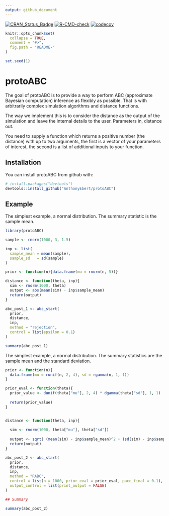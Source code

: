 ```yaml
---
output: github_document
---
```


<!-- badges: start -->
[![CRAN\_Status\_Badge](http://www.r-pkg.org/badges/version/protoABC)](https://CRAN.R-project.org/package=protoABC)
[![R-CMD-check](https://github.com/AnthonyEbert/protoABC/workflows/R-CMD-check/badge.svg)](https://github.com/AnthonyEbert/protoABC/actions)
[![codecov](https://codecov.io/gh/AnthonyEbert/protoABC/branch/master/graph/badge.svg)](https://codecov.io/gh/AnthonyEbert/protoABC)
<!-- badges: end -->

<!-- README.md is generated from README.Rmd. Please edit that file -->

```r
knitr::opts_chunk$set(
  collapse = TRUE,
  comment = "#>",
  fig.path = "README-"
)

set.seed(1)
```

# protoABC

The goal of protoABC is to provide a way to perform ABC (approximate Bayesian computation) inference as flexibly as possible. That is with arbitrarily complex simulation algorithms and distance functions. 

The way we implement this is to consider the distance as the output of the simulation and leave the internal details to the user. Parameters in, distance out. 

You need to supply a function which returns a positive number (the distance) with up to two arguments, the first is a vector of your parameters of interest, the second is a list of additional inputs \texttt{inp} to your function. 

## Installation

You can install protoABC from github with:

```r
# install.packages("devtools")
devtools::install_github("AnthonyEbert/protoABC")
```

## Example

The simplest example, a normal distribution. The summary statistic is the sample mean. 

```r
library(protoABC)

sample <- rnorm(1000, 3, 1.5)

inp <- list(
  sample_mean = mean(sample), 
  sample_sd   = sd(sample)
)

prior <- function(n){data.frame(mu = rnorm(n, 5))}

distance <- function(theta, inp){
  sim <- rnorm(1000, theta)
  output <- abs(mean(sim) - inp$sample_mean)
  return(output)
}

abc_post_1 <- abc_start(
  prior,
  distance,
  inp,
  method = "rejection",
  control = list(epsilon = 0.1)
)

summary(abc_post_1)
```


The simplest example, a normal distribution. The summary statistics are the sample mean and the standard deviation. 

```r

prior <- function(n){
  data.frame(mu = runif(n, 2, 4), sd = rgamma(n, 1, 1))
}

prior_eval <- function(theta){
  prior_value <- dunif(theta["mu"], 2, 4) * dgamma(theta["sd"], 1, 1)
  
  return(prior_value)
}


distance <- function(theta, inp){
  
  sim <- rnorm(1000, theta["mu"], theta["sd"])
  
  output <- sqrt( (mean(sim) - inp$sample_mean)^2 + (sd(sim) - inp$sample_sd)^2)
  return(output)
}

abc_post_2 <- abc_start(
  prior,
  distance,
  inp,
  method = "RABC",
  control = list(n = 1000, prior_eval = prior_eval, pacc_final = 0.1), 
  output_control = list(print_output = FALSE)
)

## Summary

summary(abc_post_2)
```




